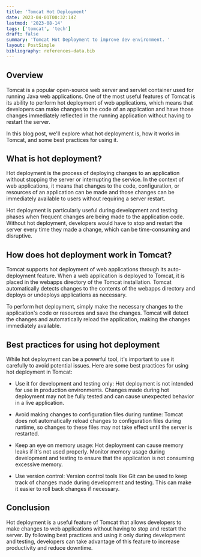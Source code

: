 ```yaml
---
title: 'Tomcat Hot Deployment'
date: 2023-04-01T00:32:14Z
lastmod: '2023-08-14'
tags: ['tomcat', 'tech']
draft: false
summary: 'Tomcat Hot Deployment to improve dev environment. '
layout: PostSimple
bibliography: references-data.bib
---
```


<TOCInline toc={props.toc} asDisclosure />

## Overview

Tomcat is a popular open-source web server and servlet container used for running Java web applications. One of the most useful features of Tomcat is its ability to perform hot deployment of web applications, which means that developers can make changes to the code of an application and have those changes immediately reflected in the running application without having to restart the server.

In this blog post, we'll explore what hot deployment is, how it works in Tomcat, and some best practices for using it.

## What is hot deployment?

Hot deployment is the process of deploying changes to an application without stopping the server or interrupting the service. In the context of web applications, it means that changes to the code, configuration, or resources of an application can be made and those changes can be immediately available to users without requiring a server restart.

Hot deployment is particularly useful during development and testing phases when frequent changes are being made to the application code. Without hot deployment, developers would have to stop and restart the server every time they made a change, which can be time-consuming and disruptive.

## How does hot deployment work in Tomcat?

Tomcat supports hot deployment of web applications through its auto-deployment feature. When a web application is deployed to Tomcat, it is placed in the webapps directory of the Tomcat installation. Tomcat automatically detects changes to the contents of the webapps directory and deploys or undeploys applications as necessary.

To perform hot deployment, simply make the necessary changes to the application's code or resources and save the changes. Tomcat will detect the changes and automatically reload the application, making the changes immediately available.

## Best practices for using hot deployment

While hot deployment can be a powerful tool, it's important to use it carefully to avoid potential issues. Here are some best practices for using hot deployment in Tomcat:

- Use it for development and testing only: Hot deployment is not intended for use in production environments. Changes made during hot deployment may not be fully tested and can cause unexpected behavior in a live application.

- Avoid making changes to configuration files during runtime: Tomcat does not automatically reload changes to configuration files during runtime, so changes to these files may not take effect until the server is restarted.

- Keep an eye on memory usage: Hot deployment can cause memory leaks if it's not used properly. Monitor memory usage during development and testing to ensure that the application is not consuming excessive memory.

- Use version control: Version control tools like Git can be used to keep track of changes made during development and testing. This can make it easier to roll back changes if necessary.

## Conclusion

Hot deployment is a useful feature of Tomcat that allows developers to make changes to web applications without having to stop and restart the server. By following best practices and using it only during development and testing, developers can take advantage of this feature to increase productivity and reduce downtime.
